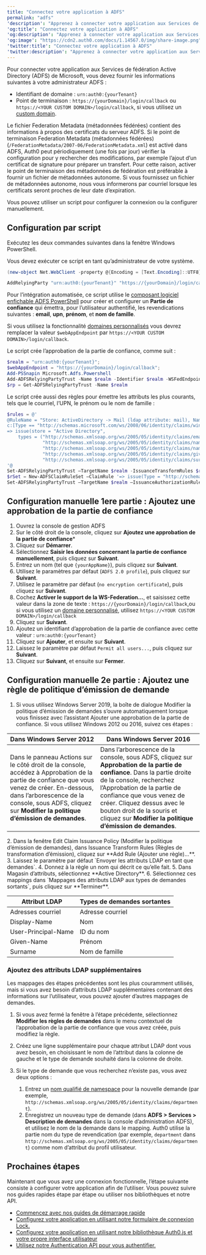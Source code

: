 ---
title: "Connectez votre application à ADFS"
permalink: "adfs"
'description': "Apprenez à connecter votre application aux Services de fédération Active Directory (ADFS) en utilisant des connexions d’entreprise."
'og:title': "Connectez votre application à ADFS"
'og:description': "Apprenez à connecter votre application aux Services de fédération Active Directory (ADFS) en utilisant des connexions d’entreprise."
'og:image': "https://cdn2.auth0.com/docs/1.14567.0/img/share-image.png"
'twitter:title': "Connectez votre application à ADFS"
'twitter:description': "Apprenez à connecter votre application aux Services de fédération Active Directory (ADFS) en utilisant des connexions d’entreprise."
---

Pour connecter votre application aux Services de fédération Active Directory (ADFS) de Microsoft, vous devez fournir les informations suivantes à votre administrateur ADFS :

* Identifiant de domaine : `urn:auth0:{yourTenant}`
* Point de terminaison : `https://{yourDomain}/login/callback` ou `https://<YOUR CUSTOM DOMAIN>/login/callback`, si vous utilisez un [custom domain](/docs/fr-ca/customize/custom-domains).

<Card title="Métadonnées fédérées">

Le fichier Federation Metadata (métadonnées fédérées) contient des informations à propos des certificats du serveur ADFS. Si le point de terminaison Federation Metadata (métadonnées fédérées) (`/FederationMetadata/2007-06/FederationMetadata.xml`) est activé dans ADFS, Auth0 peut périodiquement (une fois par jour) vérifier la configuration pour y rechercher des modifications, par exemple l’ajout d’un certificat de signature pour préparer un transfert. Pour cette raison, activer le point de terminaison des métadonnées de fédération est préférable à fournir un fichier de métadonnées autonome. Si vous fournissez un fichier de métadonnées autonome, nous vous informerons par courriel lorsque les certificats seront proches de leur date d’expiration.

</Card>

Vous pouvez utiliser un script pour configurer la connexion ou la configurer manuellement.

## Configuration par script

Exécutez les deux commandes suivantes dans la fenêtre Windows PowerShell.

<Callout icon="file-lines" color="#0EA5E9" iconType="regular">

Vous devez exécuter ce script en tant qu’administrateur de votre système.

</Callout>

```powershell lines
(new-object Net.WebClient -property @{Encoding = [Text.Encoding]::UTF8}).DownloadString("https://raw.github.com/auth0/adfs-auth0/master/adfs.ps1") | iex
```

```powershell lines
AddRelyingParty "urn:auth0:{yourTenant}" "https://{yourDomain}/login/callback"
```

Pour l’intégration automatisée, ce script utilise le [composant logiciel enfichable ADFS PowerShell](http://technet.microsoft.com/en-us/library/adfs2-powershell-basics.aspx) pour créer et configurer un **Partie de confiance** qui émettra, pour l’utilisateur authentifié, les revendications suivantes : **email**, **upn**, **prénom**, et **nom de famille**.

<Callout icon="file-lines" color="#0EA5E9" iconType="regular">

Si vous utilisez la fonctionnalité [domaines personnalisés](/docs/fr-ca/customize/custom-domains) vous devrez remplacer la valeur `$webAppEndpoint` par `https://<YOUR CUSTOM DOMAIN>/login/callback`.

</Callout>

Le script crée l’approbation de la partie de confiance, comme suit :

```powershell lines
$realm = "urn:auth0:{yourTenant}";
$webAppEndpoint = "https://{yourDomain}/login/callback";
Add-PSSnapin Microsoft.Adfs.Powershell
Add-ADFSRelyingPartyTrust -Name $realm -Identifier $realm -WSFedEndpoint $webAppEndpoint
$rp = Get-ADFSRelyingPartyTrust -Name $realm
```

Le script crée aussi des règles pour émettre les attributs les plus courants, tels que le courriel, l’UPN, le prénom ou le nom de famille :

```powershell lines
$rules = @'
@RuleName = "Store: ActiveDirectory -> Mail (ldap attribute: mail), Name (ldap attribute: displayName), Name ID (ldap attribute: userPrincipalName), GivenName (ldap attribute: givenName), Surname (ldap attribute: sn)"
c:[Type == "http://schemas.microsoft.com/ws/2008/06/identity/claims/windowsaccountname", Issuer == "AD AUTHORITY"]
=> issue(store = "Active Directory",
    types = ("http://schemas.xmlsoap.org/ws/2005/05/identity/claims/emailaddress",
             "http://schemas.xmlsoap.org/ws/2005/05/identity/claims/name",
             "http://schemas.xmlsoap.org/ws/2005/05/identity/claims/nameidentifier",
             "http://schemas.xmlsoap.org/ws/2005/05/identity/claims/givenname",
             "http://schemas.xmlsoap.org/ws/2005/05/identity/claims/surname"), query = ";mail,displayName,userPrincipalName,givenName,sn;{0}", param = c.Value);
'@
Set-ADFSRelyingPartyTrust –TargetName $realm -IssuanceTransformRules $rules
$rSet = New-ADFSClaimRuleSet –ClaimRule '=> issue(Type = "http://schemas.microsoft.com/authorization/claims/permit", Value = "true");'
Set-ADFSRelyingPartyTrust –TargetName $realm –IssuanceAuthorizationRules $rSet.ClaimRulesString
```

## Configuration manuelle 1ere partie : Ajoutez une approbation de la partie de confiance

1. Ouvrez la console de gestion ADFS
2. Sur le côté droit de la console, cliquez sur **Ajoutez une approbation de la partie de confiance**\*
3. Cliquez sur **Démarrer**.
4. Sélectionnez **Saisir les données concernant la partie de confiance manuellement**, puis cliquez sur **Suivant**.
5. Entrez un nom (tel que `{yourAppName}`), puis cliquez sur **Suivant**.
6. Utilisez le paramètres par défaut (`ADFS 2.0 profile`), puis cliquez sur **Suivant**.
7. Utilisez le paramètre par défaut (`no encryption certificate`), puis cliquez sur **Suivant**.
8. Cochez **Activer le support de la WS-Federation...**, et saisissez cette valeur dans la zone de texte :
   `https://{yourDomain}/login/callback`,ou si vous utilisez un [domaine personnalisé](/docs/fr-ca/customize/custom-domains), utilisez `https://<YOUR CUSTOM DOMAIN>/login/callback`
9. Cliquez sur **Suivant**.
10. Ajoutez un identifiant d’approbation de la partie de confiance avec cette valeur :
    `urn:auth0:{yourTenant}`
11. Cliquez sur **Ajouter**, et ensuite sur **Suivant**.
12. Laissez le paramètre par défaut `Permit all users...`, puis cliquez sur **Suivant**.
13. Cliquez sur **Suivant**, et ensuite sur **Fermer**.

## Configuration manuelle 2e partie : Ajoutez une règle de politique d’émission de demande

1. Si vous utilisez Windows Server 2019, la boîte de dialogue Modifier la politique d’émission de demandes s’ouvre automatiquement lorsque vous finissez avec l’assistant Ajouter une approbation de la partie de confiance. Si vous utilisez Windows 2012 ou 2016, suivez ces étapes :

<table class="table"><thead>
<tr>
<th>Dans Windows Server 2012</th>
<th>Dans Windows Server 2016</th>
</tr>
</thead>
<tbody>
<tr>
<td>Dans le panneau Actions sur le côté droit de la console, accédez à Approbation de la partie de confiance que vous venez de créer. En-dessous, dans l’arborescence de la console, sous ADFS, cliquez sur <strong>Modifier la politique d’émission de demandes</strong>.</td>
<td>Dans l’arborescence de la console, sous ADFS, cliquez sur <strong>Approbation de la partie de confiance</strong>. Dans la partie droite de la console, recherchez l’Approbation de la partie de confiance que vous venez de créer. Cliquez dessus avec le bouton droit de la souris et cliquez sur <strong>Modifier la politique d’émission de demandes</strong>.</td>
</tr>
</tbody>
</table>
2. Dans la fenêtre Edit Claim Issuance Policy (Modifier la politique d’émission de demandes), dans Issuance Transform Rules (Règles de transformation d’émission), cliquez sur **Add Rule (Ajouter une règle)...**.
3. Laissez le paramètre par défaut `Envoyer les attributs LDAP en tant que demandes`.
4. Donnez à la règle un nom qui décrit ce qu’elle fait.
5. Dans Magasin d’attributs, sélectionnez **Active Directory**.
6. Sélectionnez ces mappings dans `Mappages des attributs LDAP aux types de demandes sortants`, puis cliquez sur **Terminer**.

<table class="table"><thead>
<tr>
<th>Attribut LDAP</th>
<th>Types de demandes sortantes</th>
</tr>
</thead>
<tbody>
<tr>
<td>Adresses courriel</td>
<td>Adresse courriel</td>
</tr>
<tr>
<td>Display-Name</td>
<td>Nom</td>
</tr>
<tr>
<td>User-Principal-Name</td>
<td>ID du nom</td>
</tr>
<tr>
<td>Given-Name</td>
<td>Prénom</td>
</tr>
<tr>
<td>Surname</td>
<td>Nom de famille</td>
</tr>
</tbody>
</table>

### Ajoutez des attributs LDAP supplémentaires

Les mappages des étapes précédentes sont les plus couramment utilisés, mais si vous avez besoin d’attributs LDAP supplémentaires contenant des informations sur l’utilisateur, vous pouvez ajouter d’autres mappages de demandes.

1. Si vous avez fermé la fenêtre à l’étape précédente, sélectionnez **Modifier les règles de demandes** dans le menu contextuel de l’approbation de la partie de confiance que vous avez créée, puis modifiez la règle.
2. Créez une ligne supplémentaire pour chaque attribut LDAP dont vous avez besoin, en choisissant le nom de l’attribut dans la colonne de gauche et le type de demande souhaité dans la colonne de droite.
3. Si le type de demande que vous recherchez n’existe pas, vous avez deux options :

   1. Entrez un [nom qualifié de namespace](/docs/fr-ca/secure/tokens/json-web-tokens/create-custom-claims) pour la nouvelle demande (par exemple, `http://schemas.xmlsoap.org/ws/2005/05/identity/claims/department`).
   2. Enregistrez un nouveau type de demande (dans **ADFS > Services > Description de demandes** dans la console d’administration ADFS), et utilisez le nom de la demande dans le mapping.
      Auth0 utilise la partie nom du type de revendication (par exemple, `department` dans `http://schemas.xmlsoap.org/ws/2005/05/identity/claims/department`) comme nom d’attribut du profil utilisateur.

## Prochaines étapes

Maintenant que vous avez une connexion fonctionnelle, l’étape suivante consiste à configurer votre application afin de l’utiliser. Vous pouvez suivre nos guides rapides étape par étape ou utiliser nos bibliothèques et notre API.

* [Commencez avec nos guides de démarrage rapide](/docs/fr-ca/quickstarts)
* [Configurez votre application en utilisant notre formulaire de connexion Lock.](/docs/fr-ca/libraries/lock)
* [Configurez votre application en utilisant notre bibliothèque Auth0.js et votre propre interface utilisateur](/docs/fr-ca/libraries/auth0js)
* [Utilisez notre Authentication API pour vous authentifier.](/docs/fr-ca/api/authentication)